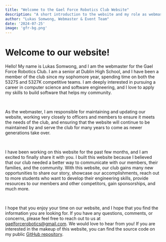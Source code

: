 ```yaml
---
title: "Welcome to the Gael Force Robotics Club Website"
description: "A short introduction to the website and my role as webmaster"
author: "Lukas Somwong, Webmaster & Event Team"
date: '2024-07-25'
image: 'gfr-bg.png'
---
```


# Welcome to our website!

Hello! My name is Lukas Somwong, and I am the webmaster for the Gael Force Robotics Club. I am a senior at Dublin High School, and I have been a member of the club since my sophomore year, spending time on both the 5327S and 5327K competitive teams.
I am deeply interested in pursuing a career in computer science and software engineering, and I love to apply my skills to build software that helps my community.

<br />

As the webmaster, I am responsible for maintaining and updating our website, working very closely to officers and members to ensure it meets
the needs of the club, and ensuring that the website will continue to be maintained by and serve the club for many years to come as newer generations take over.

<br />

I have been working on this website for the past few months, and I am excited to finally share it with you.
I built this website because I believed that our club needed a better way to communicate with our members, their families, and the community. With this website,
our club gains many new opportunities to share our story, showcase our accomplishments, reach out to more students who want to develop their engineering skills, provide
resources to our members and other competitors, gain sponsorships, and much more.

<br />

I hope that you enjoy your time on our website, and I hope that you find the information you are looking for. If you have any questions, comments, or concerns, please feel free to reach out to us at
[gaelforcerobotics@gmail.com](mailto:gaelforcerobotics@gmail.com). We would love to hear from you! If you are interested in the makeup of this website, you can find the source code on my public [GitHub repository](https://github.com/ItsJustLukas78/GFRWebsite).